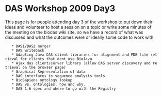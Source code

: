 = DAS Workshop 2009 Day3 =

This page is for people attending day 3 of the workshop to put down their ideas and volunteer to host a session on a topic or write some minutes of the meeting on the biodas wiki site, so we have a record of what was discussed and what the outcomes were or ideally some code to work with.
    * DAS1/DAS2 merger
    * DAS writeback
    * Adapting Java DAS client libraries for alignment and PDB file retrieval for clients that dont use BioJava
    * Ajax das client/server library (allow DAS server discovery and retrieval on the browser page)
    * Graphical Representation of data
    * DAS interfaces to sequence analysis tools
    * BioSapiens ontology lookup
    * DAS vs. ontologies, how and why.
    * DAS 1.6 spec and where to go with the Registry